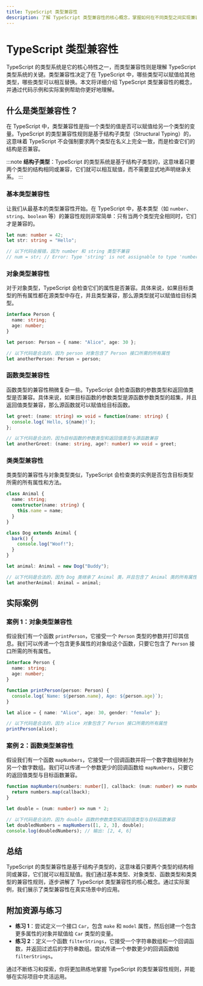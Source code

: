 ```yaml
---
title: TypeScript 类型兼容性
description: 了解 TypeScript 类型兼容性的核心概念，掌握如何在不同类型之间实现兼容性，并通过实际案例加深理解。
---
```


# TypeScript 类型兼容性

TypeScript 的类型系统是它的核心特性之一，而类型兼容性则是理解 TypeScript 类型系统的关键。类型兼容性决定了在 TypeScript 中，哪些类型可以赋值给其他类型，哪些类型可以相互替换。本文将详细介绍 TypeScript 类型兼容性的概念，并通过代码示例和实际案例帮助你更好地理解。

## 什么是类型兼容性？

在 TypeScript 中，类型兼容性是指一个类型的值是否可以赋值给另一个类型的变量。TypeScript 的类型兼容性规则是基于结构子类型（Structural Typing）的，这意味着 TypeScript 不会强制要求两个类型在名义上完全一致，而是检查它们的结构是否兼容。

:::note
**结构子类型**：TypeScript 的类型系统是基于结构子类型的，这意味着只要两个类型的结构相同或兼容，它们就可以相互赋值，而不需要显式地声明继承关系。
:::

### 基本类型兼容性

让我们从最基本的类型兼容性开始。在 TypeScript 中，基本类型（如 `number`、`string`、`boolean` 等）的兼容性规则非常简单：只有当两个类型完全相同时，它们才是兼容的。

```typescript
let num: number = 42;
let str: string = "Hello";

// 以下代码会报错，因为 number 和 string 类型不兼容
// num = str; // Error: Type 'string' is not assignable to type 'number'.
```

### 对象类型兼容性

对于对象类型，TypeScript 会检查它们的属性是否兼容。具体来说，如果目标类型的所有属性都在源类型中存在，并且类型兼容，那么源类型就可以赋值给目标类型。

```typescript
interface Person {
  name: string;
  age: number;
}

let person: Person = { name: "Alice", age: 30 };

// 以下代码是合法的，因为 person 对象包含了 Person 接口所需的所有属性
let anotherPerson: Person = person;
```

### 函数类型兼容性

函数类型的兼容性稍微复杂一些。TypeScript 会检查函数的参数类型和返回值类型是否兼容。具体来说，如果目标函数的参数类型是源函数参数类型的超集，并且返回值类型兼容，那么源函数就可以赋值给目标函数。

```typescript
let greet: (name: string) => void = function(name: string) {
  console.log(`Hello, ${name}!`);
};

// 以下代码是合法的，因为目标函数的参数类型和返回值类型与源函数兼容
let anotherGreet: (name: string, age?: number) => void = greet;
```

### 类类型兼容性

类类型的兼容性与对象类型类似，TypeScript 会检查类的实例是否包含目标类型所需的所有属性和方法。

```typescript
class Animal {
  name: string;
  constructor(name: string) {
    this.name = name;
  }
}

class Dog extends Animal {
  bark() {
    console.log("Woof!");
  }
}

let animal: Animal = new Dog("Buddy");

// 以下代码是合法的，因为 Dog 类继承了 Animal 类，并且包含了 Animal 类的所有属性和方法
let anotherAnimal: Animal = animal;
```

## 实际案例

### 案例 1：对象类型兼容性

假设我们有一个函数 `printPerson`，它接受一个 `Person` 类型的参数并打印其信息。我们可以传递一个包含更多属性的对象给这个函数，只要它包含了 `Person` 接口所需的所有属性。

```typescript
interface Person {
  name: string;
  age: number;
}

function printPerson(person: Person) {
  console.log(`Name: ${person.name}, Age: ${person.age}`);
}

let alice = { name: "Alice", age: 30, gender: "female" };

// 以下代码是合法的，因为 alice 对象包含了 Person 接口所需的所有属性
printPerson(alice);
```

### 案例 2：函数类型兼容性

假设我们有一个函数 `mapNumbers`，它接受一个回调函数并将一个数字数组映射为另一个数字数组。我们可以传递一个参数更少的回调函数给 `mapNumbers`，只要它的返回值类型与目标函数兼容。

```typescript
function mapNumbers(numbers: number[], callback: (num: number) => number): number[] {
  return numbers.map(callback);
}

let double = (num: number) => num * 2;

// 以下代码是合法的，因为 double 函数的参数类型和返回值类型与目标函数兼容
let doubledNumbers = mapNumbers([1, 2, 3], double);
console.log(doubledNumbers); // 输出: [2, 4, 6]
```

## 总结

TypeScript 的类型兼容性是基于结构子类型的，这意味着只要两个类型的结构相同或兼容，它们就可以相互赋值。我们通过基本类型、对象类型、函数类型和类类型的兼容性规则，逐步讲解了 TypeScript 类型兼容性的核心概念。通过实际案例，我们展示了类型兼容性在真实场景中的应用。

## 附加资源与练习

- **练习 1**：尝试定义一个接口 `Car`，包含 `make` 和 `model` 属性，然后创建一个包含更多属性的对象并赋值给 `Car` 类型的变量。
- **练习 2**：定义一个函数 `filterStrings`，它接受一个字符串数组和一个回调函数，并返回过滤后的字符串数组。尝试传递一个参数更少的回调函数给 `filterStrings`。

通过不断练习和探索，你将更加熟练地掌握 TypeScript 的类型兼容性规则，并能够在实际项目中灵活运用。